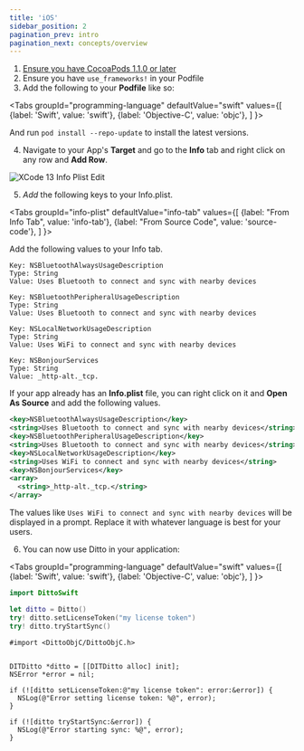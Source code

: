 ```yaml
---
title: 'iOS'
sidebar_position: 2
pagination_prev: intro
pagination_next: concepts/overview
---
```



1. [Ensure you have CocoaPods 1.1.0 or later](https://guides.cocoapods.org/using/getting-started.html)
2. Ensure you have `use_frameworks!` in your Podfile
3. Add the following to your __Podfile__ like so:

<Tabs
  groupId="programming-language"
  defaultValue="swift"
  values={[
    {label: 'Swift', value: 'swift'},
    {label: 'Objective-C', value: 'objc'},
  ]
}>
<TabItem value="swift">

<InstallCode framework="cocoa" variant="swift" />

</TabItem>
<TabItem value="objc">

<InstallCode framework="cocoa" variant="objc" />

</TabItem>
</Tabs>

And run `pod install --repo-update` to install the latest versions.

4. Navigate to your App's __Target__ and go to the __Info__ tab and right click on any row and __Add Row__.

![XCode 13 Info Plist Edit](./xcode13-infoplist.png)

5. _Add_ the following keys to your Info.plist. 

<Tabs
groupId="info-plist"
  defaultValue="info-tab"
  values={[
    {label: "From Info Tab", value: 'info-tab'},
    {label: "From Source Code", value: 'source-code'},
  ]
}>

<TabItem value="info-tab">

Add the following values to your Info tab.

```
Key: NSBluetoothAlwaysUsageDescription
Type: String
Value: Uses Bluetooth to connect and sync with nearby devices

Key: NSBluetoothPeripheralUsageDescription
Type: String
Value: Uses Bluetooth to connect and sync with nearby devices

Key: NSLocalNetworkUsageDescription
Type: String
Value: Uses WiFi to connect and sync with nearby devices

Key: NSBonjourServices
Type: String
Value: _http-alt._tcp.
```

</TabItem>
<TabItem value="source-code">

If your app already has an __Info.plist__ file, you can right click on it and __Open As Source__ and add the following values.

```xml title=Info.plist
<key>NSBluetoothAlwaysUsageDescription</key>
<string>Uses Bluetooth to connect and sync with nearby devices</string>
<key>NSBluetoothPeripheralUsageDescription</key>
<string>Uses Bluetooth to connect and sync with nearby devices</string>
<key>NSLocalNetworkUsageDescription</key>
<string>Uses WiFi to connect and sync with nearby devices</string>
<key>NSBonjourServices</key>
<array>
  <string>_http-alt._tcp.</string>
</array>
```

</TabItem>

</Tabs>

The values like `Uses WiFi to connect and sync with nearby devices` will be displayed in a prompt. Replace it with whatever language is best for your users.

6. You can now use Ditto in your application:

<Tabs
  groupId="programming-language"
  defaultValue="swift"
  values={[
    {label: 'Swift', value: 'swift'},
    {label: 'Objective-C', value: 'objc'},
  ]
}>
<TabItem value="swift">

```swift
import DittoSwift

let ditto = Ditto()
try! ditto.setLicenseToken("my license token")
try! ditto.tryStartSync()
```

</TabItem>
<TabItem value="objc">

```objc
#import <DittoObjC/DittoObjC.h>


DITDitto *ditto = [[DITDitto alloc] init];
NSError *error = nil;

if (![ditto setLicenseToken:@"my license token": error:&error]) {
  NSLog(@"Error setting license token: %@", error);
}

if (![ditto tryStartSync:&error]) {
  NSLog(@"Error starting sync: %@", error);
}
```

</TabItem>
</Tabs>